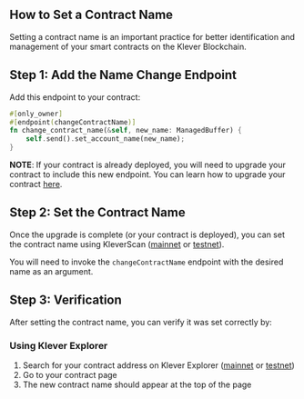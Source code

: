 ## How to Set a Contract Name

Setting a contract name is an important practice for better identification and management of your smart contracts on the Klever Blockchain.

## Step 1: Add the Name Change Endpoint

Add this endpoint to your contract:

```rust
#[only_owner]
#[endpoint(changeContractName)]
fn change_contract_name(&self, new_name: ManagedBuffer) {
    self.send().set_account_name(new_name);
}
```

**NOTE**: If your contract is already deployed, you will need to upgrade your contract to include this new endpoint. You can learn how to upgrade your contract [here](/smart-contracts/reference/upgrading#how-to-upgrade-a-smart-contract).

## Step 2: Set the Contract Name

Once the upgrade is complete (or your contract is deployed), you can set the contract name using KleverScan ([mainnet](https://kleverscan.org) or [testnet](https://testnet.kleverscan.org/)).

You will need to invoke the `changeContractName` endpoint with the desired name as an argument.

## Step 3: Verification

After setting the contract name, you can verify it was set correctly by:

### Using Klever Explorer
1. Search for your contract address on Klever Explorer ([mainnet](https://kleverscan.org) or [testnet](https://testnet.kleverscan.org/))
2. Go to your contract page
3. The new contract name should appear at the top of the page
